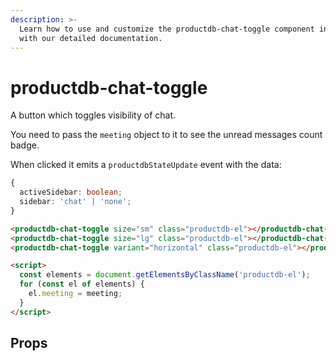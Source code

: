 ```yaml
---
description: >-
  Learn how to use and customize the productdb-chat-toggle component in ProductDB's UI Kit
  with our detailed documentation.
---
```


# productdb-chat-toggle

A button which toggles visibility of chat.

You need to pass the `meeting` object to it to see the unread messages count badge.

When clicked it emits a `productdbStateUpdate` event with the data:

```ts
{
  activeSidebar: boolean;
  sidebar: 'chat' | 'none';
}
```

```html
<productdb-chat-toggle size="sm" class="productdb-el"></productdb-chat-toggle>
<productdb-chat-toggle size="lg" class="productdb-el"></productdb-chat-toggle>
<productdb-chat-toggle variant="horizontal" class="productdb-el"></productdb-chat-toggle>

<script>
  const elements = document.getElementsByClassName('productdb-el');
  for (const el of elements) {
    el.meeting = meeting;
  }
</script>
```

## Props

<PropsTable of="productdb-chat-toggle" />

<head>
  <title>UI Kit productdb-chat-toggle</title>
</head>
